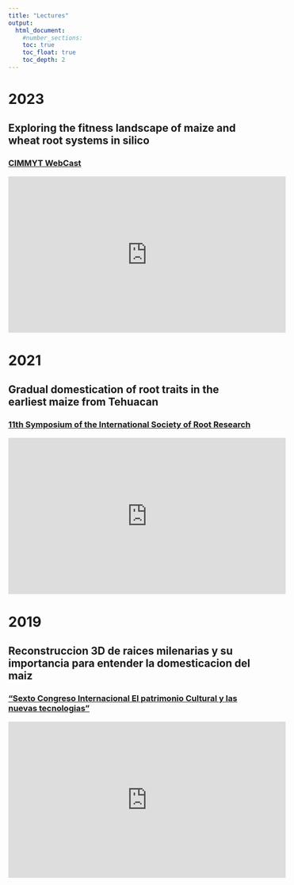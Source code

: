 ```yaml
---
title: "Lectures"
output:
  html_document:
    #number_sections:
    toc: true
    toc_float: true
    toc_depth: 2
---
```

<head>
<!-- Google tag (gtag.js) -->
<script async src="https://www.googletagmanager.com/gtag/js?id=G-ERV5WXQZ44"></script>
<script>
  window.dataLayer = window.dataLayer || [];
  function gtag(){dataLayer.push(arguments);}
  gtag('js', new Date());

  gtag('config', 'G-ERV5WXQZ44');
</script>
</head> 

# __2023__

## **Exploring the fitness landscape of maize and wheat root systems in silico**
### [CIMMYT WebCast](https://www.youtube.com/watch?v=Lyas2_xG6iI&ab_channel=CIMMYTWebCast)
<iframe width="560" height="315" src="https://www.youtube.com/embed/Lyas2_xG6iI" title="YouTube video player" frameborder="0" allow="accelerometer; autoplay; clipboard-write; encrypted-media; gyroscope; picture-in-picture; web-share" allowfullscreen></iframe>
 

# __2021__

## **Gradual domestication of root traits in the earliest maize from Tehuacan**
### [11th Symposium of the International Society of Root Research](https://youtu.be/29ybEM12f1k) 
<iframe width="560" height="315" src="https://www.youtube.com/embed/29ybEM12f1k" title="YouTube video player" frameborder="0" allow="accelerometer; autoplay; clipboard-write; encrypted-media; gyroscope; picture-in-picture" allowfullscreen></iframe>

# __2019__

## **Reconstruccion 3D de raices milenarias y su importancia para entender la domesticacion del maiz** 
### ["Sexto Congreso Internacional El patrimonio Cultural y las nuevas tecnologias"](https://www.youtube.com/embed/EHGk6d-GebA) 

<iframe width="560" height="315" src="https://www.youtube.com/embed/EHGk6d-GebA" title="YouTube video player" frameborder="0" allow="accelerometer; autoplay; clipboard-write; encrypted-media; gyroscope; picture-in-picture" allowfullscreen></iframe>
 


